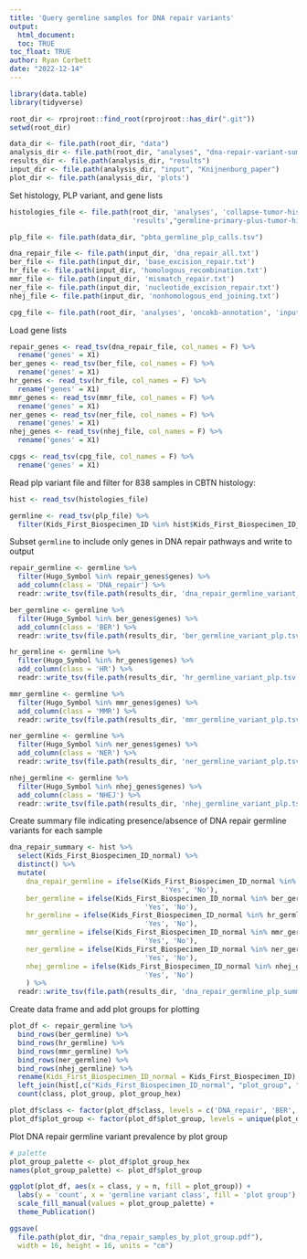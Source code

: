```yaml
---
title: 'Query germline samples for DNA repair variants'
output: 
  html_document:
  toc: TRUE
toc_float: TRUE
author: Ryan Corbett
date: "2022-12-14"
---
```

  
```r
library(data.table)
library(tidyverse)

root_dir <- rprojroot::find_root(rprojroot::has_dir(".git"))
setwd(root_dir)

data_dir <- file.path(root_dir, "data")
analysis_dir <- file.path(root_dir, "analyses", "dna-repair-variant-summary")
results_dir <- file.path(analysis_dir, "results")
input_dir <- file.path(analysis_dir, "input", "Knijnenburg_paper")
plot_dir <- file.path(analysis_dir, 'plots')
```

Set histology, PLP variant, and gene lists

```r
histologies_file <- file.path(root_dir, 'analyses', 'collapse-tumor-histologies',
                              'results',"germline-primary-plus-tumor-histologies-plot-groups.tsv")

plp_file <- file.path(data_dir, "pbta_germline_plp_calls.tsv")

dna_repair_file <- file.path(input_dir, 'dna_repair_all.txt')
ber_file <- file.path(input_dir, 'base_excision_repair.txt')
hr_file <- file.path(input_dir, 'homologous_recombination.txt')
mmr_file <- file.path(input_dir, 'mismatch_repair.txt')
ner_file <- file.path(input_dir, 'nucleotide_excision_repair.txt')
nhej_file <- file.path(input_dir, 'nonhomologous_end_joining.txt')

cpg_file <- file.path(root_dir, 'analyses', 'oncokb-annotation', 'input', 'cpg.txt')
```

Load gene lists

```r
repair_genes <- read_tsv(dna_repair_file, col_names = F) %>%
  rename('genes' = X1)
ber_genes <- read_tsv(ber_file, col_names = F) %>%
  rename('genes' = X1)
hr_genes <- read_tsv(hr_file, col_names = F) %>%
  rename('genes' = X1)
mmr_genes <- read_tsv(mmr_file, col_names = F) %>%
  rename('genes' = X1)
ner_genes <- read_tsv(ner_file, col_names = F) %>%
  rename('genes' = X1)
nhej_genes <- read_tsv(nhej_file, col_names = F) %>%
  rename('genes' = X1)

cpgs <- read_tsv(cpg_file, col_names = F) %>%
  rename('genes' = X1)
```

Read plp variant file and filter for 838 samples in CBTN histology: 

```r
hist <- read_tsv(histologies_file)

germline <- read_tsv(plp_file) %>%
  filter(Kids_First_Biospecimen_ID %in% hist$Kids_First_Biospecimen_ID_normal)
```

Subset `germline` to include only genes in DNA repair pathways and write to output

```r
repair_germline <- germline %>%
  filter(Hugo_Symbol %in% repair_genes$genes) %>%
  add_column(class = 'DNA_repair') %>%
  readr::write_tsv(file.path(results_dir, 'dna_repair_germline_variant_plp.tsv'))

ber_germline <- germline %>%
  filter(Hugo_Symbol %in% ber_genes$genes) %>%
  add_column(class = 'BER') %>%
  readr::write_tsv(file.path(results_dir, 'ber_germline_variant_plp.tsv'))

hr_germline <- germline %>%
  filter(Hugo_Symbol %in% hr_genes$genes) %>%
  add_column(class = 'HR') %>%
  readr::write_tsv(file.path(results_dir, 'hr_germline_variant_plp.tsv'))

mmr_germline <- germline %>%
  filter(Hugo_Symbol %in% mmr_genes$genes) %>%
  add_column(class = 'MMR') %>%
  readr::write_tsv(file.path(results_dir, 'mmr_germline_variant_plp.tsv'))

ner_germline <- germline %>%
  filter(Hugo_Symbol %in% ner_genes$genes) %>%
  add_column(class = 'NER') %>%
  readr::write_tsv(file.path(results_dir, 'ner_germline_variant_plp.tsv'))

nhej_germline <- germline %>%
  filter(Hugo_Symbol %in% nhej_genes$genes) %>%
  add_column(class = 'NHEJ') %>%
  readr::write_tsv(file.path(results_dir, 'nhej_germline_variant_plp.tsv'))
```

Create summary file indicating presence/absence of DNA repair germline variants for each sample

```r
dna_repair_summary <- hist %>%
  select(Kids_First_Biospecimen_ID_normal) %>%
  distinct() %>%
  mutate(
    dna_repair_germline = ifelse(Kids_First_Biospecimen_ID_normal %in% repair_germline$Kids_First_Biospecimen_ID,
                                      'Yes', 'No'),
    ber_germline = ifelse(Kids_First_Biospecimen_ID_normal %in% ber_germline$Kids_First_Biospecimen_ID,
                                 'Yes', 'No'),
    hr_germline = ifelse(Kids_First_Biospecimen_ID_normal %in% hr_germline$Kids_First_Biospecimen_ID,
                                 'Yes', 'No'),
    mmr_germline = ifelse(Kids_First_Biospecimen_ID_normal %in% mmr_germline$Kids_First_Biospecimen_ID,
                                 'Yes', 'No'),
    ner_germline = ifelse(Kids_First_Biospecimen_ID_normal %in% ner_germline$Kids_First_Biospecimen_ID,
                                 'Yes', 'No'),
    nhej_germline = ifelse(Kids_First_Biospecimen_ID_normal %in% nhej_germline$Kids_First_Biospecimen_ID,
                                 'Yes', 'No')
    ) %>%
  readr::write_tsv(file.path(results_dir, 'dna_repair_germline_plp_summary.tsv'))
```

Create data frame and add plot groups for plotting

```r
plot_df <- repair_germline %>%
  bind_rows(ber_germline) %>%
  bind_rows(hr_germline) %>%
  bind_rows(mmr_germline) %>%
  bind_rows(ner_germline) %>%
  bind_rows(nhej_germline) %>%
  rename(Kids_First_Biospecimen_ID_normal = Kids_First_Biospecimen_ID) %>%
  left_join(hist[,c("Kids_First_Biospecimen_ID_normal", "plot_group", "plot_group_hex")], by = 'Kids_First_Biospecimen_ID_normal') %>%
  count(class, plot_group, plot_group_hex) 

plot_df$class <- factor(plot_df$class, levels = c('DNA_repair', 'BER', 'HR', 'MMR', 'NER', 'NHEJ'))
plot_df$plot_group <- factor(plot_df$plot_group, levels = unique(plot_df$plot_group))
```

Plot DNA repair germline variant prevalence by plot group

```r
# palette
plot_group_palette <- plot_df$plot_group_hex
names(plot_group_palette) <- plot_df$plot_group

ggplot(plot_df, aes(x = class, y = n, fill = plot_group)) +
  labs(y = 'count', x = 'germline variant class', fill = 'plot group') + 
  scale_fill_manual(values = plot_group_palette) + 
  theme_Publication()

ggsave(
  file.path(plot_dir, "dna_repair_samples_by_plot_group.pdf"), 
  width = 16, height = 16, units = "cm")
```

